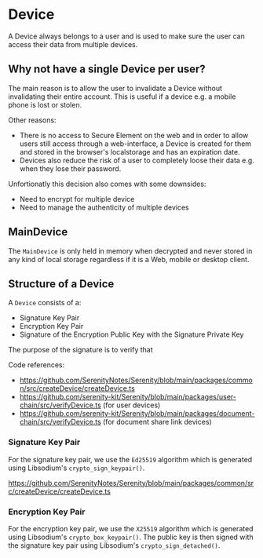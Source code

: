 # Device

A Device always belongs to a user and is used to make sure the user can access their data from multiple devices.

## Why not have a single Device per user?

The main reason is to allow the user to invalidate a Device without invalidating their entire account. This is useful if a device e.g. a mobile phone is lost or stolen.

Other reasons:

- There is no access to Secure Element on the web and in order to allow users still access through a web-interface, a Device is created for them and stored in the browser's localstorage and has an expiration date.
- Devices also reduce the risk of a user to completely loose their data e.g. when they lose their password.

Unfortionatly this decision also comes with some downsides:

- Need to encrypt for multiple device
- Need to manage the authenticity of multiple devices

## MainDevice

The `MainDevice` is only held in memory when decrypted and never stored in any kind of local storage regardless if it is a Web, mobile or desktop client.

## Structure of a Device

A `Device` consists of a:

- Signature Key Pair
- Encryption Key Pair
- Signature of the Encryption Public Key with the Signature Private Key

The purpose of the signature is to verify that

Code references:

- https://github.com/SerenityNotes/Serenity/blob/main/packages/common/src/createDevice/createDevice.ts
- https://github.com/serenity-kit/Serenity/blob/main/packages/user-chain/src/verifyDevice.ts (for user devices)
- https://github.com/serenity-kit/Serenity/blob/main/packages/document-chain/src/verifyDevice.ts (for document share link devices)

### Signature Key Pair

For the signature key pair, we use the `Ed25519` algorithm which is generated using Libsodium's `crypto_sign_keypair()`.

https://github.com/SerenityNotes/Serenity/blob/main/packages/common/src/createDevice/createDevice.ts

### Encryption Key Pair

For the encryption key pair, we use the `X25519` algorithm which is generated using Libsodium's `crypto_box_keypair()`. The public key is then signed with the signature key pair using Libsodium's `crypto_sign_detached()`.
